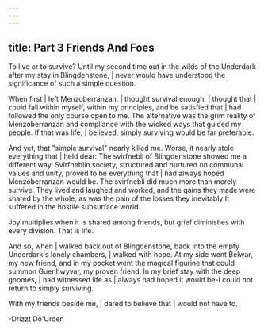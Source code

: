 ```yaml
---
---
---
```

title: Part 3 Friends And Foes
---

To live or to survive? Until my second time out in the wilds of the Underdark after my stay in Blingdenstone, | never would have understood the significance of such a simple question.

When first | left Menzoberranzan, | thought survival enough, | thought that | could fall within myself, within my principles, and be satisfied that | had followed the only course open to me. The alternative was the grim reality of Menzoberranzan and compliance with the wicked ways that guided my people. If that was life, | believed, simply surviving would be far preferable.

And yet, that "simple survival" nearly killed me. Worse, it nearly stole everything that | held dear: The svirfnebli of Blingdenstone showed me a different way. Svirfneblin society, structured and nurtured on communal values and unity, proved to be everything that | had always hoped Menzoberranzan would be. The svirfnebli did much more than merely survive. They lived and laughed and worked, and the gains they made were shared by the whole, as was the pain of the losses they inevitably It suffered in the hostile subsurface world.

Joy multiplies when it is shared among friends, but grief diminishes with every division. That is life.

And so, when | walked back out of Blingdenstone, back into the empty Underdark's lonely chambers, | walked with hope. At my side went Belwar, my new friend, and in my pocket went the magical figurine that could summon Guenhwyvar, my proven friend. In my brief stay with the deep gnomes, | had witnessed life as | always had hoped it would be-I could not return to simply surviving.

With my friends beside me, | dared to believe that | would not have to.

-Drizzt Do'Urden

